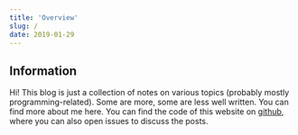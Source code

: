 ```yaml
---
title: 'Overview'
slug: /
date: 2019-01-29
---
```




<LatestArticles />

## Information

Hi! This blog is just a collection of notes on various topics (probably
mostly programming-related). Some are more, some are less well written.
You can find more about me <Link to="/about">here</Link>. You can find the code
of this website on <a href="https://github.com/mara214/mara-schulke"
target="_blank" rel="noopener">github</a>, where you can also open issues to
discuss the posts.
